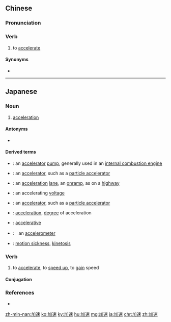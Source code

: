 ==Chinese==
{{zh-forms}}

===Pronunciation===
{{zh-pron
|m=jiāsù
|c=gaa1 cuk1
|mn=ka-sok
|cat=v
}}

===Verb===
{{zh-verb}}

# to [[accelerate]]

====Synonyms====
* {{zh-l|加快}}
{{zh-cat|Intermediate}}

----

==Japanese==
{{ja-kanjitab|か|そく|yomi=on}}

===Noun===
{{ja-noun|かそく}}

# [[acceleration]]
#: {{ja-usex|この車は'''加速'''がよくない。|この くるま は '''かそく''' が よくない。|This car's '''acceleration''' is not good.}}

====Antonyms====
* {{ja-r|減速|げんそく}}

====Derived terms====
{{der-top}}
* {{ja-r|加速ポンプ|かそく ポンプ}}: an [[accelerator]] [[pump]], generally used in an [[internal combustion engine]]
* {{ja-r|加速器|かそくき}}: an [[accelerator]], such as a [[particle accelerator]]
* {{ja-r|加速車線|かそく しゃせん}}: an [[acceleration]] [[lane]], an [[onramp]], as on a [[highway]]
* {{ja-r|加速電圧|かそく でんあつ}}: an accelerating [[voltage]]
* {{ja-r|加速装置|かそく そうち}}: an [[accelerator]], such as a [[particle accelerator]]
* {{ja-r|加速度|かそくど}}: [[acceleration]], [[degree]] of acceleration
* {{ja-r|加速度的|かそくどてき}}: [[accelerative]]
* {{ja-r|加速度計|かそくどけい}}:　an [[accelerometer]]
* {{ja-r|加速度病|かそくどびょう}}: [[motion sickness]], [[kinetosis]]
{{der-bottom}}

===Verb===
{{ja-verb-suru|かそく|tr=intrans}}

# to [[accelerate]], to [[speed up]], to [[gain]] speed

====Conjugation====
{{ja-suru|かそく}}

===References===
* {{R:Shogakukan}}

[[zh-min-nan:加速]]
[[ko:加速]]
[[ky:加速]]
[[hu:加速]]
[[mg:加速]]
[[ja:加速]]
[[chr:加速]]
[[zh:加速]]